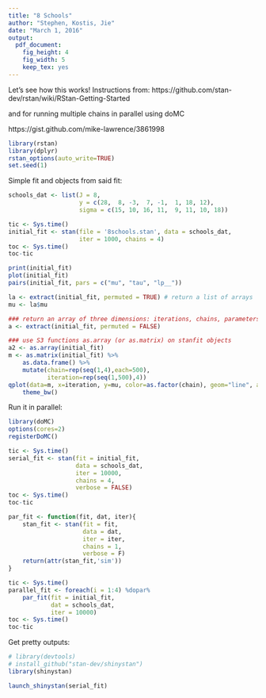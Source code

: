 ```yaml
---
title: "8 Schools"
author: "Stephen, Kostis, Jie"
date: "March 1, 2016"
output: 
  pdf_document: 
    fig_height: 4
    fig_width: 5
    keep_tex: yes
---
```


Let's see how this works! Instructions from: https://github.com/stan-dev/rstan/wiki/RStan-Getting-Started

and for running multiple chains in parallel using doMC

https://gist.github.com/mike-lawrence/3861998

```r
library(rstan)
library(dplyr)
rstan_options(auto_write=TRUE)
set.seed(1)
```

Simple fit and objects from said fit:

```r
schools_dat <- list(J = 8, 
                    y = c(28,  8, -3,  7, -1,  1, 18, 12),
                    sigma = c(15, 10, 16, 11,  9, 11, 10, 18))

tic <- Sys.time()
initial_fit <- stan(file = '8schools.stan', data = schools_dat, 
                    iter = 1000, chains = 4)
toc <- Sys.time()
toc-tic

print(initial_fit)
plot(initial_fit)
pairs(initial_fit, pars = c("mu", "tau", "lp__"))

la <- extract(initial_fit, permuted = TRUE) # return a list of arrays 
mu <- la$mu 

### return an array of three dimensions: iterations, chains, parameters 
a <- extract(initial_fit, permuted = FALSE) 

### use S3 functions as.array (or as.matrix) on stanfit objects
a2 <- as.array(initial_fit)
m <- as.matrix(initial_fit) %>%
    as.data.frame() %>%
    mutate(chain=rep(seq(1,4),each=500),
           iteration=rep(seq(1,500),4))
qplot(data=m, x=iteration, y=mu, color=as.factor(chain), geom="line", alpha=0.6) +
    theme_bw()
```

Run it in parallel:

```r
library(doMC)
options(cores=2)
registerDoMC()

tic <- Sys.time()
serial_fit <- stan(fit = initial_fit,
                   data = schools_dat, 
                   iter = 10000,
                   chains = 4,
                   verbose = FALSE)
toc <- Sys.time()
toc-tic

par_fit <- function(fit, dat, iter){
    stan_fit <- stan(fit = fit,
                     data = dat,
                     iter = iter,
                     chains = 1,
                     verbose = F)
	return(attr(stan_fit,'sim'))
}

tic <- Sys.time()
parallel_fit <- foreach(i = 1:4) %dopar%
    par_fit(fit = initial_fit,
            dat = schools_dat,
            iter = 10000)
toc <- Sys.time()
toc-tic

```

Get pretty outputs:

```r
# library(devtools)
# install_github("stan-dev/shinystan")
library(shinystan)

launch_shinystan(serial_fit)

```